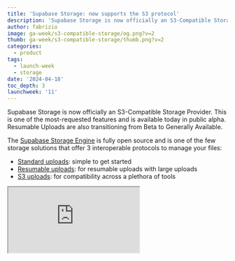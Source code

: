 ```yaml
---
title: 'Supabase Storage: now supports the S3 protocol'
description: 'Supabase Storage is now officially an S3-Compatible Storage Provider.'
author: fabrizio
image: ga-week/s3-compatible-storage/og.png?v=2
thumb: ga-week/s3-compatible-storage/thumb.png?v=2
categories:
  - product
tags:
  - launch-week
  - storage
date: '2024-04-18'
toc_depth: 3
launchweek: '11'
---
```


Supabase Storage is now officially an S3-Compatible Storage Provider. This is one of the most-requested features and is available today in public alpha. Resumable Uploads are also transitioning from Beta to Generally Available.

The [Supabase Storage Engine](https://github.com/supabase/storage) is fully open source and is one of the few storage solutions that offer 3 interoperable protocols to manage your files:

- [Standard uploads](/docs/guides/storage/uploads/standard-uploads): simple to get started
- [Resumable uploads](/docs/guides/storage/uploads/resumable-uploads): for resumable uploads with large uploads
- [S3 uploads](/docs/guides/storage/s3/compatibility): for compatibility across a plethora of tools

<div className="video-container">
  <iframe
    className="w-full"
    src="https://www.youtube-nocookie.com/embed/WvvGhcNeSPk"
    title="Supabase Storage is now compatible with AWS S3"
    allow="accelerometer; autoplay; clipboard-write; encrypted-media; fullscreen; gyroscope; picture-in-picture; web-share"
    allowfullscreen
  />
</div>

## S3 compatibility

We always strive to adopt industry standards at Supabase. Supporting standards makes workloads portable, [a key product principle](https://supabase.com/docs/guides/getting-started/architecture#everything-is-portable). The S3 API is undoubtedly a storage standard, and we're making it accessible to developers of various experience-levels.

The S3 protocol is backwards compatible with our other APIs. If you are already using Storage via our REST or TUS APIs, today you can use any S3 client to interact with your buckets and files: upload with TUS, serve them with REST, and manage them with the S3 protocol.

The protocol works on the cloud, local development, and self-hosting. Check out the API compatibility [in our docs](/docs/guides/storage/s3/compatibility)

### Authenticating with Supabase S3

To authenticate with Supabase S3 you have 2 options:

1. **The standard `access_key` and `secret_key` credentials.** You can generate these from the [storage settings page](/dashboard/project/_/storage/settings). This authentication method is widely compatible with tools supporting the S3 protocol. It is also meant to be used _exclusively serverside_ since it provides full access to your Storage resources.

   We will add scoped access key credentials in the near future which can have access to specific buckets.

2. **User-scoped credentials with RLS.** This takes advantage of a well-adopted concept across all Supabase services, [Row Level Security](/docs/guides/auth/auth-deep-dive/auth-row-level-security). It allows you to interact with the S3 protocol by scoping storage operations to a particular authenticated user or role, respecting your existing RLS policies. This method is made possible by using the Session token header which the S3 protocol supports. You can find more information on how to use the Session token mechanism in the [doc](/docs/guides/storage/s3/authentication#session-token).

### S3-compatible Integrations

With the support of the S3 protocol, you can now connect Supabase Storage to many 3rd-party tools and services by providing a pair of credentials which can be revoked at any time.

You can use popular tools for backups and migrations, such as:

- [AWS CLI](https://docs.aws.amazon.com/cli/latest/reference/s3/): The official AWS CLI
- [rclone](https://rclone.org/): a command-line program to manage files on cloud storage.
- [Cyberduck](https://cyberduck.io/): a cloud storage browser for Mac and Windows.
- and any other s3-compatible tool ...

![Supabase Cyberduck](https://obuldanrptloktxcffvn.supabase.co/storage/v1/object/public/images/integrations/cyberduck/cyberduck-files.png?t=2024-04-18T08%3A39%3A48.575Z)

Check out our Cyberduck guide [here](/partners/integrations/cyberduck).

### S3 for Data Engineers

S3 compatibility provides a nice primitive for Data Engineers. You can use it with many popular tools:

- Data Warehouses like ClickHouse
- Query engines like DuckDB, Spark, Trino, & Snowflake External Table
- Data Loaders like Fivetran & Airbyte

In this example our incredible data analyst, Tyler, demonstrates how to store Parquet files in Supabase Storage and query them directly using DuckDB:

<div className="video-container">
  <iframe
    className="w-full"
    src="https://www.youtube-nocookie.com/embed/diL00ZZ-q50"
    title="store Parquet files in Supabase Storage and query them directly using DuckDB"
    allow="accelerometer; autoplay; clipboard-write; encrypted-media; fullscreen; gyroscope; picture-in-picture; web-share"
    allowfullscreen
  />
</div>

### Multipart Uploads in S3

In addition to the standard uploads and resumable uploads, we now support multipart uploads via the S3 protocol.
This allows you to maximize upload throughput by uploading chunks in parallel, which are then concatenated at the end.

# Resumable uploads is Generally Available

Along with the [platform GA announcement](https://supabase.com/ga), we are also thrilled to announce that resumable uploads are also generally available.

Resumable uploads are powered by the [TUS protocol](https://tus.io/). The journey to get here was immensely rewarding, working closely with the TUS team. A big shoutout to the maintainers of the TUS protocol, [@murderlon](https://github.com/Murderlon) and [@acconut](https://github.com/Acconut), for their collaborative approach to open source.

Supabase contributed [some advanced features](https://github.com/tus/tus-node-server/pulls?q=is%3Apr+sort%3Aupdated-desc+author%3Afenos) from the Node implementation of TUS Spec including [distributed locks](https://github.com/tus/tus-node-server/pull/514), [max file size](https://github.com/tus/tus-node-server/pull/517), [expiration extension](https://github.com/tus/tus-node-server/pull/513) and numerous bug fixes:

![Supabase contributions](/images/blog/ga-week/s3-compatible-storage/supabase-contributions.png)

These features were essential for Supabase, and since the [TUS node server](https://github.com/tus/tus-node-server) is open source, they are also available for you to use. This is another core principle: wherever possible, we [use and support existing tools](https://supabase.com/docs/guides/getting-started/architecture#support-existing-tools) rather than developing from scratch.

- **Cross-bucket transfers:** We have added the availability to copy and move objects across buckets, where previously you could do these operations only within the same Supabase bucket.
- **Standardized error codes:** Error codes have now been standardized across the Storage server and now will be much easier to branch logic on specific errors. You can find the list of error codes [here](https://supabase.com/docs/guides/storage/debugging/error-codes).
- **Multi-tenant migrations:** We made significant improvements to the running migrations across all our tenants. This has reduced migration errors across the fleet and enables us to run long running migrations in an asynchronous manner. Stay tuned for a separate blog post with more details.
- **Decoupled dependencies:** Storage is fully decoupled from other Supabase products, which means you can run Storage as a standalone service. Get started with this [docker-compose file](https://github.com/supabase/storage/blob/master/docker-compose.yml).

# Getting started

- Check out the S3 API compatibility [in our docs](/docs/guides/storage/s3/compatibility)
- Request a feature on the [Storage GitHub repo](https://github.com/supabase/storage)
- Learn about [S3 Authentication](/docs/guides/storage/s3/authentication)
- Try S3 with Cyberduck: follow our [integration guide](/partners/integrations/cyberduck)
- Try S3 with DuckDB: follow the guide [on YouTube](https://www.youtube.com/watch?v=diL00ZZ-q50)
